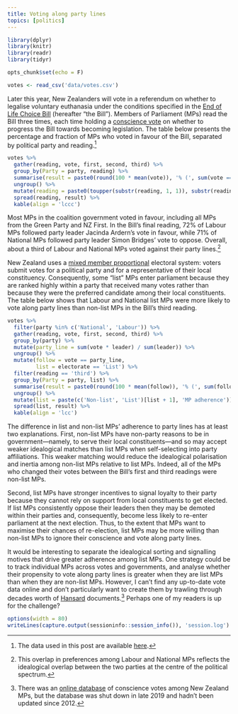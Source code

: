 ```yaml
---
title: Voting along party lines
topics: [politics]
---
```


```r
library(dplyr)
library(knitr)
library(readr)
library(tidyr)

opts_chunk$set(echo = F)

votes <- read_csv('data/votes.csv')
```

Later this year, New Zealanders will vote in a referendum on whether to legalise voluntary euthanasia under the conditions specified in the [End of Life Choice Bill](http://www.legislation.govt.nz/bill/member/2017/0269/latest/DLM7285905.html) (hereafter "the Bill").
Members of Parliament (MPs) read the Bill three times, each time holding a [conscience vote](https://en.wikipedia.org/wiki/Conscience_vote) on whether to progress the Bill towards becoming legislation.
The table below presents the percentage and fraction of MPs who voted in favour of the Bill, separated by political party and reading.[^data]

[^data]: The data used in this post are available [here](https://github.com/bldavies/eolc-bill/).

```r
votes %>%
  gather(reading, vote, first, second, third) %>%
  group_by(Party = party, reading) %>%
  summarise(result = paste0(round(100 * mean(vote)), '% (', sum(vote == 1), '/', n(), ')')) %>%
  ungroup() %>%
  mutate(reading = paste0(toupper(substr(reading, 1, 1)), substr(reading, 2, nchar(reading)), ' reading')) %>%
  spread(reading, result) %>%
  kable(align = 'lccc')
```

Most MPs in the coalition government voted in favour, including all MPs from the Green Party and NZ First.
In the Bill's final reading, 72% of Labour MPs followed party leader Jacinda Ardern's vote in favour, while 71% of National MPs followed party leader Simon Bridges' vote to oppose.
Overall, about a third of Labour and National MPs voted against their party lines.[^overlap]

[^overlap]: This overlap in preferences among Labour and National MPs reflects the idealogical overlap between the two parties at the centre of the political spectrum.

New Zealand uses a [mixed member proportional](https://en.wikipedia.org/wiki/Mixed-member_proportional_representation) electoral system:
voters submit votes for a political party and for a representative of their local constituency.
Consequently, some "list" MPs enter parliament because they are ranked highly within a party that received many votes rather than because they were the preferred candidate among their local constituents.
The table below shows that Labour and National list MPs were more likely to vote along party lines than non-list MPs in the Bill's third reading.

```r
votes %>%
  filter(party %in% c('National', 'Labour')) %>%
  gather(reading, vote, first, second, third) %>%
  group_by(party) %>%
  mutate(party_line = sum(vote * leader) / sum(leader)) %>%
  ungroup() %>%
  mutate(follow = vote == party_line,
         list = electorate == 'List') %>%
  filter(reading == 'third') %>%
  group_by(Party = party, list) %>%
  summarise(result = paste0(round(100 * mean(follow)), '% (', sum(follow == 1), '/', n(), ')')) %>%
  ungroup() %>%
  mutate(list = paste(c('Non-list', 'List')[list + 1], 'MP adherence')) %>%
  spread(list, result) %>%
  kable(align = 'lcc')
```

The difference in list and non-list MPs' adherence to party lines has at least two explanations.
First, non-list MPs have non-party reasons to be in government---namely, to serve their local constituents---and so may accept weaker idealogical matches than list MPs when self-selecting into party affiliations.
This weaker matching would reduce the idealogical polarisation and inertia among non-list MPs relative to list MPs.
Indeed, all of the MPs who changed their votes between the Bill's first and third readings were non-list MPs.

Second, list MPs have stronger incentives to signal loyalty to their party because they cannot rely on support from local constituents to get elected.
If list MPs consistently oppose their leaders then they may be demoted within their parties and, consequently, become less likely to re-enter parliament at the next election.
Thus, to the extent that MPs want to maximise their chances of re-election, list MPs may be more willing than non-list MPs to ignore their conscience and vote along party lines.

It would be interesting to separate the idealogical sorting and signalling motives that drive greater adherence among list MPs.
One strategy could be to track individual MPs across votes and governments, and analyse whether their propensity to vote along party lines is greater when they are list MPs than when they are non-list MPs.
However, I can't find any up-to-date vote data online and don't particularly want to create them by trawling through decades worth of [Hansard](https://www.parliament.nz/en/pb/hansard-debates/) documents.[^wotfun]
Perhaps one of my readers is up for the challenge?

[^wotfun]: There was an [online database](https://web.archive.org/web/20190911021215/http://votes.wotfun.com/) of conscience votes among New Zealand MPs, but the database was shut down in late 2019 and hadn't been updated since 2012.

```r
options(width = 80)
writeLines(capture.output(sessioninfo::session_info()), 'session.log')
```
